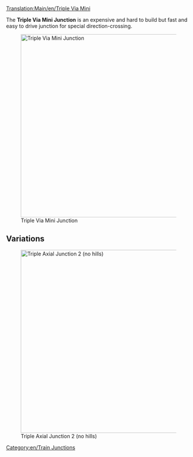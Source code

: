 [[Translation:Main/en/Triple Via Mini]]
{{en/-}}{{junctionsmenu}}

The '''Triple Via Mini Junction''' is an expensive and hard to build but fast and easy to drive junction for special direction-crossing.

[[File:en/3VM.png|none|thumb|500px|Triple Via Mini Junction]]

{{Template:Junction_Criteria|Expensive|3|1|1|1|1|0|1|1|0|0|1|||
*Handles a very large number of trains at a time.
*Uses special directions
*Small Area needed (8x12) 
*None or few sharp corners (see improved version for high speed)
*No Deadlocks or Jamming possible
*No Merging or Splitting of the lines
*Handling of single-lines and dual-lines possible. That's the reason no Splits or Merges are used. Do it by your own wishes.
}}

==Variations==
[[File:en/3VM2.png|none|thumb|500px|Triple Axial Junction 2 (no hills)]]

[[Category:en/Train Junctions]]